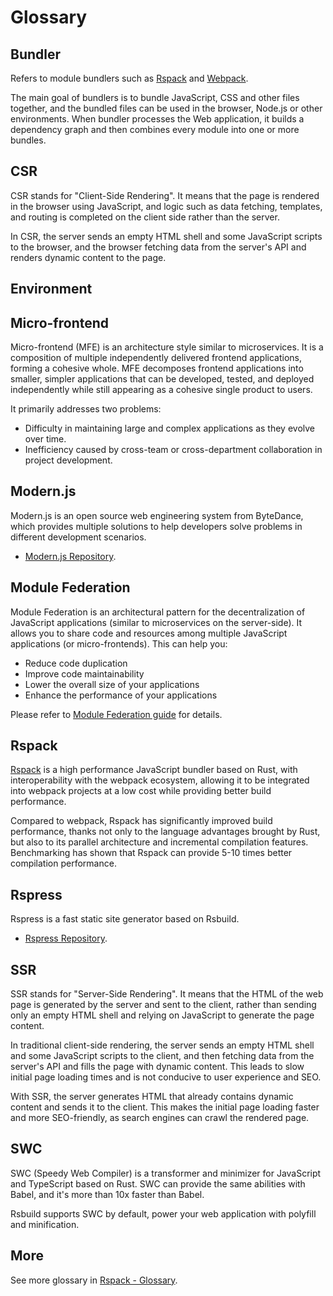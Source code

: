 # Glossary

## Bundler

Refers to module bundlers such as [Rspack](https://rspack.dev/) and [Webpack](https://webpack.js.org/).

The main goal of bundlers is to bundle JavaScript, CSS and other files together, and the bundled files can be used in the browser, Node.js or other environments. When bundler processes the Web application, it builds a dependency graph and then combines every module into one or more bundles.

## CSR

CSR stands for "Client-Side Rendering". It means that the page is rendered in the browser using JavaScript, and logic such as data fetching, templates, and routing is completed on the client side rather than the server.

In CSR, the server sends an empty HTML shell and some JavaScript scripts to the browser, and the browser fetching data from the server's API and renders dynamic content to the page.

## Environment


<Environment />

## Micro-frontend

Micro-frontend (MFE) is an architecture style similar to microservices. It is a composition of multiple independently delivered frontend applications, forming a cohesive whole. MFE decomposes frontend applications into smaller, simpler applications that can be developed, tested, and deployed independently while still appearing as a cohesive single product to users.

It primarily addresses two problems:

- Difficulty in maintaining large and complex applications as they evolve over time.
- Inefficiency caused by cross-team or cross-department collaboration in project development.

## Modern.js

Modern.js is an open source web engineering system from ByteDance, which provides multiple solutions to help developers solve problems in different development scenarios.

- [Modern.js Repository](https://github.com/web-infra-dev/modern.js).

## Module Federation

Module Federation is an architectural pattern for the decentralization of JavaScript applications (similar to microservices on the server-side). It allows you to share code and resources among multiple JavaScript applications (or micro-frontends). This can help you:

- Reduce code duplication
- Improve code maintainability
- Lower the overall size of your applications
- Enhance the performance of your applications

Please refer to [Module Federation guide](/guide/advanced/module-federation) for details.

## Rspack

[Rspack](https://rspack.dev/) is a high performance JavaScript bundler based on Rust, with interoperability with the webpack ecosystem, allowing it to be integrated into webpack projects at a low cost while providing better build performance.

Compared to webpack, Rspack has significantly improved build performance, thanks not only to the language advantages brought by Rust, but also to its parallel architecture and incremental compilation features. Benchmarking has shown that Rspack can provide 5-10 times better compilation performance.

## Rspress

Rspress is a fast static site generator based on Rsbuild.

- [Rspress Repository](https://github.com/web-infra-dev/rspress).

## SSR

SSR stands for "Server-Side Rendering". It means that the HTML of the web page is generated by the server and sent to the client, rather than sending only an empty HTML shell and relying on JavaScript to generate the page content.

In traditional client-side rendering, the server sends an empty HTML shell and some JavaScript scripts to the client, and then fetching data from the server's API and fills the page with dynamic content. This leads to slow initial page loading times and is not conducive to user experience and SEO.

With SSR, the server generates HTML that already contains dynamic content and sends it to the client. This makes the initial page loading faster and more SEO-friendly, as search engines can crawl the rendered page.

## SWC

SWC (Speedy Web Compiler) is a transformer and minimizer for JavaScript and TypeScript based on Rust. SWC can provide the same abilities with Babel, and it's more than 10x faster than Babel.

Rsbuild supports SWC by default, power your web application with polyfill and minification.

## More

See more glossary in [Rspack - Glossary](https://rspack.dev/misc/glossary).
